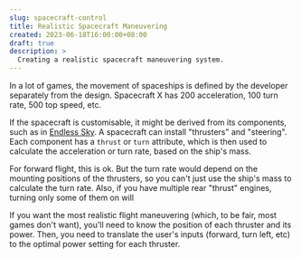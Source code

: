 ```yaml
---
slug: spacecraft-control
title: Realistic Spacecraft Maneuvering
created: 2023-06-18T16:00:00+08:00
draft: true
description: >
  Creating a realistic spacecraft maneuvering system.
---
```


In a lot of games, the movement of spaceships is defined by the developer separately from the design.
Spacecraft X has 200 acceleration, 100 turn rate, 500 top speed, etc.

If the spacecraft is customisable, it might be derived from its components, such as in [Endless Sky](https://github.com/endless-sky/endless-sky/).
A spacecraft can install "thrusters" and "steering".
Each component has a `thrust` or `turn` attribute,
which is then used to calculate the acceleration or turn rate, based on the ship's mass.

For forward flight, this is ok.
But the turn rate would depend on the mounting positions of the thrusters,
so you can't just use the ship's mass to calculate the turn rate.
Also, if you have multiple rear "thrust" engines, turning only some of them on
will

If you want the most realistic flight maneuvering (which, to be fair, most games don't want),
you'll need to know the position of each thruster and its power.
Then, you need to translate the user's inputs (forward, turn left, etc) to the optimal power setting for each thruster.
